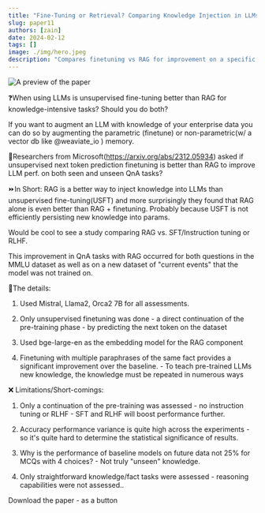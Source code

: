 ```yaml
---
title: "Fine-Tuning or Retrieval? Comparing Knowledge Injection in LLMs"
slug: paper11
authors: [zain]
date: 2024-02-12
tags: []
image: ./img/hero.jpeg
description: "Compares finetuning vs RAG for improvement on a specific domain."
---
```

![A preview of the paper](./img/hero.png)

<!-- truncate -->


❓When using LLMs is unsupervised fine-tuning better than RAG for knowledge-intensive tasks? Should you do both?

If you want to augment an LLM with knowledge of your enterprise data you can do so by augmenting the parametric (finetune) or non-parametric(w/ a vector db like 
@weaviate_io
) memory.

📜Researchers from Microsoft(https://arxiv.org/abs/2312.05934) asked if unsupervised next token prediction finetuning is better than RAG to improve LLM perf. on both seen and unseen QnA tasks?

⏩In Short: RAG is a better way to inject knowledge into LLMs than unsupervised fine-tuning(USFT) and more surprisingly they found that RAG alone is even better than RAG + finetuning. Probably because USFT is not efficiently persisting new knowledge into params.

Would be cool to see a study comparing RAG vs. SFT/Instruction tuning or RLHF.

This improvement in QnA tasks with RAG occurred for both questions in the MMLU dataset as well as on a new dataset of "current events" that the model was not trained on.

📑The details:
1. Used Mistral, Llama2, Orca2 7B for all assessments.

2. Only unsupervised finetuning was done - a direct continuation of the pre-training phase - by predicting the next token on the dataset

3. Used bge-large-en as the embedding model for the RAG component

4. Finetuning with multiple paraphrases of the same fact provides a significant improvement over the baseline. - To teach pre-trained LLMs new knowledge, the knowledge must be repeated in numerous ways

❌ Limitations/Short-comings:
1. Only a continuation of the pre-training was assessed - no instruction tuning or RLHF - SFT and RLHF will boost performance further.

2. Accuracy performance variance is quite high across the experiments - so it's quite hard to determine the statistical significance of results. 

3. Why is the performance of baseline models on future data not 25% for MCQs with 4 choices? - Not truly "unseen" knowledge. 

4. Only straightforward knowledge/fact tasks were assessed - reasoning capabilities were not assessed..

<p>
  <DownloadButton link={require('./download/2312.05934.pdf').default}>Download the paper - as a button</DownloadButton>
</p>

<!-- We could create a specific template for Paper Review's -->

<WhatNext />
